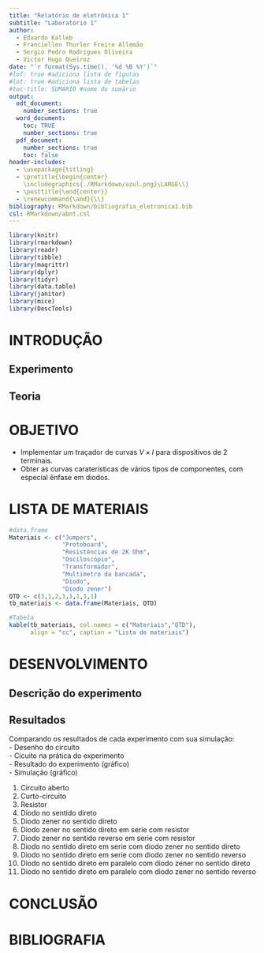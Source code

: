 ```yaml
---
title: "Relatório de eletrônica 1"
subtitle: "Laboratório 1"
author:
  - Eduardo Kalleb
  - Franciellen Thurler Freire Allemão
  - Sergio Pedro Rodrigues Oliveira
  - Victor Hugo Queiroz
date: "`r format(Sys.time(), '%d %B %Y')`"
#lof: true #adiciona lista de figuras
#lot: true #adiciona lista de tabelas
#toc-title: SUMÁRIO #nome do sumário
output:
  odt_document: 
    number_sections: true
  word_document: 
    toc: TRUE
    number_sections: true
  pdf_document: 
    number_sections: true
    toc: false
header-includes:
  - \usepackage{titling}
  - \pretitle{\begin{center}
    \includegraphics{./RMarkdown/azul.png}\LARGE\\}
  - \posttitle{\end{center}}
  - \renewcommand{\and}{\\}
bibliography: RMarkdown/bibliografia_eletronica1.bib
csl: RMarkdown/abnt.csl
---
```


\thispagestyle{empty}

\newpage
\pagenumbering{roman}

```{=latex}
\setcounter{tocdepth}{4}
\renewcommand{\contentsname}{SUMÁRIO}
\tableofcontents
```

\newpage

```{=latex}
\setcounter{tocdepth}{4}
\renewcommand{\listfigurename}{LISTA DE FIGURAS}
\listoffigures
```

\newpage

```{=latex}
\setcounter{tocdepth}{4}
\renewcommand{\listtablename}{LISTA DE TABELAS}
\listoftables
```

```r
library(knitr)
library(rmarkdown)
library(readr)
library(tibble)
library(magrittr)
library(dplyr)
library(tidyr)
library(data.table)
library(janitor)
library(mice)
library(DescTools)
```

\newpage
# INTRODUÇÃO

## Experimento
## Teoria

\pagenumbering{arabic}
\newpage

# OBJETIVO

- Implementar um traçador de curvas $V \times I$ para dispositivos de 2 terminais.\
- Obter as curvas caraterísticas de vários tipos de componentes, com especial ênfase em diodos.\

\newpage

# LISTA DE MATERIAIS

```r

#data.frame
Materiais <- c("Jumpers",
               "Protoboard",
               "Resistências de 2K Ohm",
               "Osciloscópio",
               "Transformador",
               "Multímetro da bancada",
               "Diodo",
               "Diodo zener")
QTD <- c(3,1,2,1,1,1,1,1)
tb_materiais <- data.frame(Materiais, QTD)

#Tabela
kable(tb_materiais, col.names = c("Materiais","QTD"),
      align = "cc", caption = "Lista de materiais")

```

\newpage

# DESENVOLVIMENTO
## Descrição do experimento
## Resultados

Comparando os resultados de cada experimento com sua simulação:\
- Desenho do circuito\
- Cicuito na prática do experimento\
- Resultado do experimento (gráfico)\
- Simulação (gráfico)\

1. Circuito aberto\
2. Curto-circuito\
3. Resistor\
4. Diodo no sentido direto\
5. Diodo zener no sentido direto\
6. Diodo zener no sentido direto em serie com resistor\
7. Diodo zener no sentido reverso em serie com resistor\
8. Diodo no sentido direto em serie com diodo zener no sentido direto\
9. Diodo no sentido direto em serie com diodo zener no sentido reverso\
10. Diodo no sentido direto em paralelo com diodo zener no sentido direto\
11. Diodo no sentido direto em paralelo com diodo zener no sentido reverso\


\newpage

# CONCLUSÃO

\newpage

# BIBLIOGRAFIA